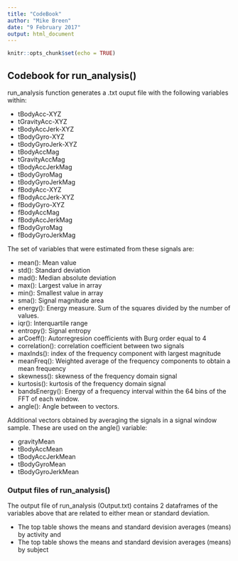 ```yaml
---
title: "CodeBook"
author: "Mike Breen"
date: "9 February 2017"
output: html_document
---
```


```r
knitr::opts_chunk$set(echo = TRUE)
```

## Codebook for run_analysis()

run_analysis function generates a .txt ouput file with the following variables within:

* tBodyAcc-XYZ
* tGravityAcc-XYZ
* tBodyAccJerk-XYZ
* tBodyGyro-XYZ
* tBodyGyroJerk-XYZ
* tBodyAccMag
* tGravityAccMag
* tBodyAccJerkMag
* tBodyGyroMag
* tBodyGyroJerkMag
* fBodyAcc-XYZ
* fBodyAccJerk-XYZ
* fBodyGyro-XYZ
* fBodyAccMag
* fBodyAccJerkMag
* fBodyGyroMag
* fBodyGyroJerkMag

The set of variables that were estimated from these signals are: 

* mean(): Mean value
* std(): Standard deviation
* mad(): Median absolute deviation 
* max(): Largest value in array
* min(): Smallest value in array
* sma(): Signal magnitude area
* energy(): Energy measure. Sum of the squares divided by the number of values. 
* iqr(): Interquartile range 
* entropy(): Signal entropy
* arCoeff(): Autorregresion coefficients with Burg order equal to 4
* correlation(): correlation coefficient between two signals
* maxInds(): index of the frequency component with largest magnitude
* meanFreq(): Weighted average of the frequency components to obtain a mean frequency
* skewness(): skewness of the frequency domain signal 
* kurtosis(): kurtosis of the frequency domain signal 
* bandsEnergy(): Energy of a frequency interval within the 64 bins of the FFT of each window.
* angle(): Angle between to vectors.

Additional vectors obtained by averaging the signals in a signal window sample. These are used on the angle() variable:

* gravityMean
* tBodyAccMean
* tBodyAccJerkMean
* tBodyGyroMean
* tBodyGyroJerkMean

### Output files of run_analysis()

The output file of run_analysis (Output.txt) contains 2 dataframes of the variables above that are related to
either mean or standard deviation.

* The top table shows the means and standard devision averages (means) by activity 
and 
* The top table shows the means and standard devision averages (means) by subject